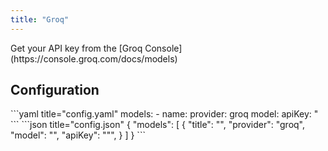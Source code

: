 ```yaml
---
title: "Groq"
---
```


<Info>
  Get your API key from the [Groq Console](https://console.groq.com/docs/models)
</Info>

## Configuration

<Tabs>
  <Tab title="YAML">
  ```yaml title="config.yaml"
  models:
    - name: <MODEL_NAME>
      provider: groq
      model: <MODEL_ID>
      apiKey: <YOUR_GROQ_API_KEY>"
  ```
  </Tab>
  <Tab title="JSON (Deprecated)">
  ```json title="config.json"
  {
    "models": [
      {
        "title": "<MODEL_NAME>",
        "provider": "groq",
        "model": "<MODEL_ID>",
        "apiKey": "<YOUR_GROQ_API_KEY>"",
      }
    ]
  }
  ```
  </Tab>
</Tabs>